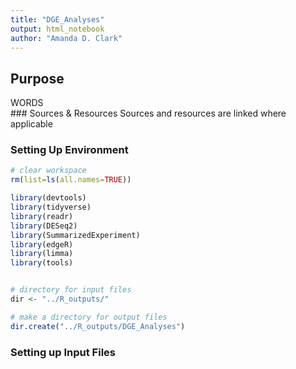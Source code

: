 ```yaml
---
title: "DGE_Analyses"
output: html_notebook
author: "Amanda D. Clark"
---
```


## Purpose
WORDS   
### Sources & Resources
Sources and resources are linked where applicable

### Setting Up Environment

```r
# clear workspace
rm(list=ls(all.names=TRUE))

library(devtools)
library(tidyverse)
library(readr)
library(DESeq2)
library(SummarizedExperiment)
library(edgeR)
library(limma)
library(tools)


# directory for input files
dir <- "../R_outputs/"

# make a directory for output files
dir.create("../R_outputs/DGE_Analyses")
```


### Setting up Input Files
